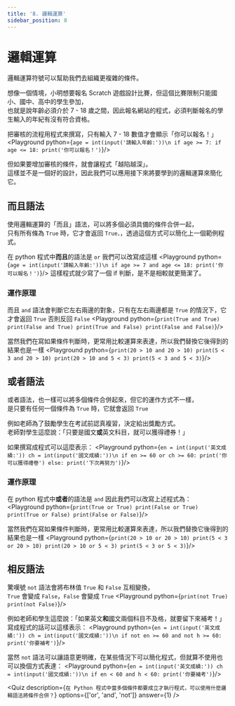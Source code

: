 ```yaml
---
title: '8. 邏輯運算'
sidebar_position: 8
---
```


# 邏輯運算
邏輯運算符號可以幫助我們去組織更複雜的條件。

想像一個情境，小明想要報名 Scratch 遊戲設計比賽，但這個比賽限制只能國小、國中、高中的學生參加，<br/>
也就是說年齡必須介於 7 - 18 歲之間，因此報名網站的程式，必須判斷報名的學生輸入的年紀有沒有符合資格。

把審核的流程用程式來撰寫，只有輸入 7 - 18 數值才會顯示「你可以報名！」
<Playground python={`
age = int(input('請輸入年齡:'))\n
if age >= 7:
    if age <= 18:
        print('你可以報名！')
`}/>

但如果要增加審核的條件，就會讓程式「越陷越深」。<br/>
這樣並不是一個好的設計，因此我們可以應用接下來將要學到的邏輯運算來簡化它。

## 而且語法
使用邏輯運算的「而且」語法，可以將多個必須具備的條件合併一起，<br/>
只有所有條為 `True` 時，它才會返回 `True，`，透過這個方式可以簡化上一個範例程式。

在 python 程式中**而且**的語法是 `or` 我們可以改寫成這樣
<Playground python={`
age = int(input('請輸入年齡:'))\n
if age >= 7 and age <= 18:
    print('你可以報名！')
`}/>
這樣程式就少寫了一個 if 判斷，是不是相較就更簡潔了。

### 運作原理
而且 `and` 語法會判斷它左右兩邊的對象，只有在左右兩邊都是 `True` 的情況下，它才會返回 `True` 否則反回 `False`
<Playground python={`
print(True and True)
print(False and True)
print(True and False)
print(False and False)
`}/>

當然我們在寫如果條件判斷時，更常用比較運算來表達，所以我們替換它後得到的結果也是一樣
<Playground python={`
print(20 > 10 and 20 > 10)
print(5 < 3 and 20 > 10)
print(20 > 10 and 5 < 3)
print(5 < 3 and 5 < 3)
`}/>

## 或者語法
或者語法，也一樣可以將多個條件合併起來，但它的運作方式不一樣，<br/>
是只要有任何一個條件為 `True` 時，它就會返回 `True`

例如老師為了鼓勵學生在考試前認真複習，決定給出獎勵方式。<br/>
老師對學生這麼說：「只要是國文**或**英文科目，就可以獲得禮券！」

如果撰寫成程式可以這麼表示：
<Playground python={`
en = int(input('英文成績:'))
ch = int(input('國文成績:'))\n
if en >= 60 or ch >= 60:
    print('你可以獲得禮卷')
else:
    print('下次再努力')
`}/>

### 運作原理
在 python 程式中**或者**的語法是 `and` 因此我們可以改寫上述程式為：
<Playground python={`
print(True or True)
print(False or True)
print(True or False)
print(False or False)
`}/>

當然我們在寫如果條件判斷時，更常用比較運算來表達，所以我們替換它後得到的結果也是一樣
<Playground python={`
print(20 > 10 or 20 > 10)
print(5 < 3 or 20 > 10)
print(20 > 10 or 5 < 3)
print(5 < 3 or 5 < 3)
`}/>

## 相反語法
驚嘆號 `not` 語法會將布林值 `True` 和 `False` 互相變換，<br/>
`True` 會變成 `False`，`False` 會變成 `True`
<Playground python={`
print(not True)
print(not False)
`}/>

例如老師和學生這麼說：「如果英文**和**國文兩個科目不及格，就要留下來補考！」<br/>
寫成程式的話可以這樣表示：
<Playground python={`
en = int(input('英文成績:'))
ch = int(input('國文成績:'))\n
if not en >= 60 and not h >= 60:
    print('你要補考')
`}/>

當然 `not` 語法可以讓語意更明確，在某些情況下可以簡化程式，但就算不使用也可以換個方式表達：
<Playground python={`
en = int(input('英文成績:'))
ch = int(input('國文成績:'))\n
if en < 60 and h < 60:
    print('你要補考')
`}/>

<Quiz
  description={`在 Python 程式中當多個條件都要成立才執行程式，可以使用什麼邏輯語法將條件合併？`}
  options={['or', 'and', 'not']}
  answer={1}
/>